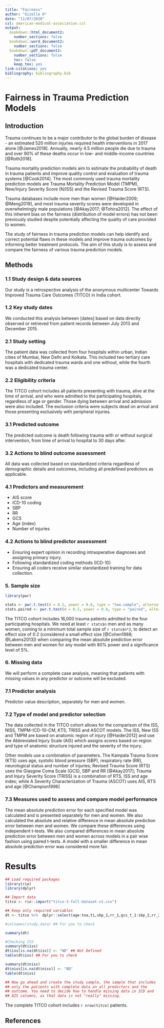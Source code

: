 ```yaml
---
title: "Fairness"
author: "Gizelle H"
date: "11/07/2020"
csl: american-medical-association.csl
output:
  bookdown::html_document2:
    number_sections: false
  bookdown::word_document2:
    number_sections: false    
  bookdown::pdf_document2:
    number_sections: false
    toc: false
    keep_tex: yes
link-citations: yes
bibliography: bibliography.bib
---
```


# Fairness in Trauma Prediction Models

## Introduction

Trauma continues to be a major contributor to the global burden of
disease - an estimated 520 million injuries required health
interventions in 2017 alone [@James2018]. Annually, nearly 4.5 million
people die due to trauma and over 90% of these deaths occur in low-
and middle-income countries [@Roth2018].

Trauma mortality prediction models aim to estimate the probability of
death in trauma patients and improve quality control and evaluation of
trauma systems [@Cook2014]. The most commonly used trauma mortality
prediction models are Trauma Mortality Prediction Model (TMPM), New/Injury
Severity Score (N/ISS) and the Revised Trauma Score (RTS).

Trauma databases include more men than women [@Haider2009; @Meng2019],
and most trauma severity scores were developed in overwhelmingly male
populations [@Akay2017; @Tohira2012]. The effect of this inherent bias
on the fairness (distribution of model errors) has not been previously
studied despite potentially affecting the quality of care provided to
women.

The study of fairness in trauma prediction models can help identify
and correct potential flaws in these models and improve trauma
outcomes by informing better treatment protocols. The aim of this
study is to assess and compare the fairness of various trauma
prediction models.


## Methods

### 1.1 Study design & data sources

Our study is a retrospective analysis of the anonymous multicenter
Towards Improved Trauma Care Outcomes (TITCO) in India cohort.

### 1.2 Key study dates

We conducted this analysis between [dates] based on data directly
observed or retrieved from patient records between July 2013 and
December 2015.

### 2.1 Study setting

The patient data was collected from four hospitals within urban,
Indian cities of Mumbai, New Delhi and Kolkata. This included two
tertiary care hospitals with dedicated trauma wards and one without,
while the fourth was a dedicated trauma center.

### 2.2 Eligibility criteria

The TITCO cohort includes all patients presenting with trauma, alive
at the time of arrival, and who were admitted to the participating
hospitals, regardless of age or gender. Those dying between arrival
and admission were also included. The exclusion criteria were subjects
dead on arrival and those presenting exclusively with peripheral
injuries.

### 3.1 Predicted outcome

The predicted outcome is death following trauma with or without
surgical intervention, from time of arrival to hospital to 30 days after.

### 3.2 Actions to blind outcome assessment

All data was collected based on standardized criteria regardless of
demographic details and outcomes, including all predefined predictors
as applicable.

### 4.1 Predictors and measurement

- AIS score
- ICD-10 coding
- SBP
- RR
- GCS
- Age (index)
- Number of injuries

### 4.2 Actions to blind predictor assessment

- Ensuring expert opinion in recording intraoperative diagnoses and assigning primary injury.
- Following standardized coding methods (ICD-10)
- Ensuring all coders receive similar standardized training for data collection. 
	

### 5. Sample size

```r

library(pwr)

stats <- pwr.t.test(d = 0.2, power = 0.8, type = "two.sample", alternative = "two.sided")
stats.paired <- pwr.t.test(d = 0.2, power = 0.8, type = "paired", alternative = "two.sided")

```
The TITCO cohort includes 16,000 trauma patients admitted to the four
participating hospitals. We need at least `r stats$n` men and as many
women, coming to a minimum total sample size of `r stats$n*2`, to
detect an effect size of 0.2 (considered a small effect size
[@Cohen1988; @Lakens2013]) when comparing the mean absolute prediction
error between men and women for any model with 80% power and a
significance level of 5%.

### 6. Missing data
We will perform a complete case analysis, meaning that patients with
missing values in any predictor or outcome will be excluded.

### 7.1 Predictor analysis

Predictor value description, separately for men and women.

### 7.2 Type of model and predictor selection

The data collected in the TITCO cohort allows for the comparison of
the ISS, NISS, TMPM-ICD-10-CM, KTS, TRISS and ASCOT models. The ISS,
New ISS and TMPM are based on anatomic region of injury [@Haider2012]
and use the Abbreviated Injury Scale (AIS) which assigns scores based
on region and type of anatomic structure injured and the severity of
the injury.

Other models use a combination of parameters. The Kampala Trauma Score
(KTS) uses age, systolic blood pressure (SBP), respiratory rate (RR),
neurological status and number of injuries; Revised Trauma Score (RTS)
uses the Glasgow Coma Scale (GCS), SBP and RR [@Akay2017]; Trauma and
Injury Severity Score (TRISS) is a combination of RTS, ISS and age
index; while A Severity Characterization of Trauma (ASCOT) uses AIS,
RTS and age [@Champion1996]

### 7.3 Measures used to assess and compare model performance

The mean absolute prediction error for each specified model was
calculated and is presented separately for men and women. We also
calculated the absolute and relative difference in mean absolute
prediction error between men and women. We compare these differences
using independent t-tests. We also compared differences in mean absolute
prediction error between men and women across models in a pair wise
fashion using paired t-tests. A model with a smaller difference in
mean absolute prediction error was considered more fair.

# Results

```r
## Load required packages
library(rio)
library(dplyr)

## Import data
titco <- rio::import("titco-I-full-dataset-v1.csv")

## Keep only required variables
dt <- titco %>%  dplyr::select(age:toa,ti,sbp_1,rr_1,gcs_t_1:sbp_2,rr_2,gcs_t_2:tom_2,sbp_s:xray,died:dama,head_and_neck:op_11_icd) %>% as_tibble()

#colnames(study.data) ## For you to check

summary(dt)

#Checking ISS
summary(dt$iss)
dt$iss[is.na(dt$iss)] <- "ND" ## Not Defined
table(dt$iss) ## For you to check

summary(dt$niss)
dt$niss[is.na(dt$niss)] <- "ND"
table(dt$niss)

## Now go ahead and create the study sample, the sample that includes
## only the patients with complete data on all predictors and the
## outcome. You need to decide how to handle missing data in ICD and
## AIS columns, as that data is not "really" missing. 

```

The complete TITCO cohort includes `r nrow(titco)` patients. 


## References